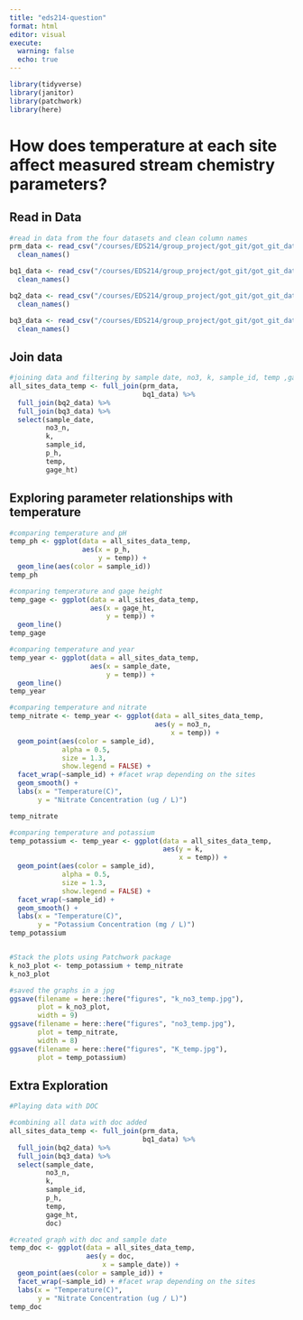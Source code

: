 ```yaml
---
title: "eds214-question"
format: html
editor: visual
execute: 
  warning: false
  echo: true
---
```


```r
library(tidyverse)
library(janitor)
library(patchwork)
library(here)
```

# How does temperature at each site affect measured stream chemistry parameters?

## Read in Data

```r
#read in data from the four datasets and clean column names
prm_data <- read_csv("/courses/EDS214/group_project/got_git/got_git_data/RioMameyesPuenteRoto.csv") %>% 
  clean_names()

bq1_data <- read_csv("/courses/EDS214/group_project/got_git/got_git_data/QuebradaCuenca1-Bisley.csv") %>% 
  clean_names()

bq2_data <- read_csv("/courses/EDS214/group_project/got_git/got_git_data/QuebradaCuenca2-Bisley.csv") %>% 
  clean_names()

bq3_data <- read_csv("/courses/EDS214/group_project/got_git/got_git_data/QuebradaCuenca3-Bisley.csv") %>% 
  clean_names()
```

## Join data

```r
#joining data and filtering by sample date, no3, k, sample_id, temp ,gage_ht
all_sites_data_temp <- full_join(prm_data, 
                                 bq1_data) %>% 
  full_join(bq2_data) %>% 
  full_join(bq3_data) %>% 
  select(sample_date, 
         no3_n, 
         k, 
         sample_id, 
         p_h, 
         temp, 
         gage_ht)
```

## Exploring parameter relationships with temperature

```r
#comparing temperature and pH
temp_ph <- ggplot(data = all_sites_data_temp, 
                  aes(x = p_h, 
                      y = temp)) + 
  geom_line(aes(color = sample_id))
temp_ph

#comparing temperature and gage height
temp_gage <- ggplot(data = all_sites_data_temp, 
                    aes(x = gage_ht, 
                        y = temp)) + 
  geom_line()
temp_gage

#comparing temperature and year
temp_year <- ggplot(data = all_sites_data_temp, 
                    aes(x = sample_date, 
                        y = temp)) + 
  geom_line()
temp_year

#comparing temperature and nitrate
temp_nitrate <- temp_year <- ggplot(data = all_sites_data_temp, 
                                    aes(y = no3_n, 
                                        x = temp)) + 
  geom_point(aes(color = sample_id), 
             alpha = 0.5, 
             size = 1.3, 
             show.legend = FALSE) + 
  facet_wrap(~sample_id) + #facet wrap depending on the sites
  geom_smooth() + 
  labs(x = "Temperature(C)", 
       y = "Nitrate Concentration (ug / L)")

temp_nitrate

#comparing temperature and potassium
temp_potassium <- temp_year <- ggplot(data = all_sites_data_temp, 
                                      aes(y = k, 
                                          x = temp)) + 
  geom_point(aes(color = sample_id), 
             alpha = 0.5, 
             size = 1.3, 
             show.legend = FALSE) + 
  facet_wrap(~sample_id) + 
  geom_smooth() + 
  labs(x = "Temperature(C)", 
       y = "Potassium Concentration (mg / L)")
temp_potassium


#Stack the plots using Patchwork package
k_no3_plot <- temp_potassium + temp_nitrate
k_no3_plot

#saved the graphs in a jpg
ggsave(filename = here::here("figures", "k_no3_temp.jpg"), 
       plot = k_no3_plot, 
       width = 9)
ggsave(filename = here::here("figures", "no3_temp.jpg"), 
       plot = temp_nitrate, 
       width = 8)
ggsave(filename = here::here("figures", "K_temp.jpg"), 
       plot = temp_potassium)
```

## Extra Exploration

```r
#Playing data with DOC

#combining all data with doc added
all_sites_data_temp <- full_join(prm_data, 
                                 bq1_data) %>% 
  full_join(bq2_data) %>% 
  full_join(bq3_data) %>% 
  select(sample_date, 
         no3_n, 
         k, 
         sample_id, 
         p_h, 
         temp, 
         gage_ht, 
         doc)

#created graph with doc and sample date
temp_doc <- ggplot(data = all_sites_data_temp, 
                   aes(y = doc, 
                       x = sample_date)) +
  geom_point(aes(color = sample_id)) +
  facet_wrap(~sample_id) + #facet wrap depending on the sites
  labs(x = "Temperature(C)", 
       y = "Nitrate Concentration (ug / L)")
temp_doc

```
